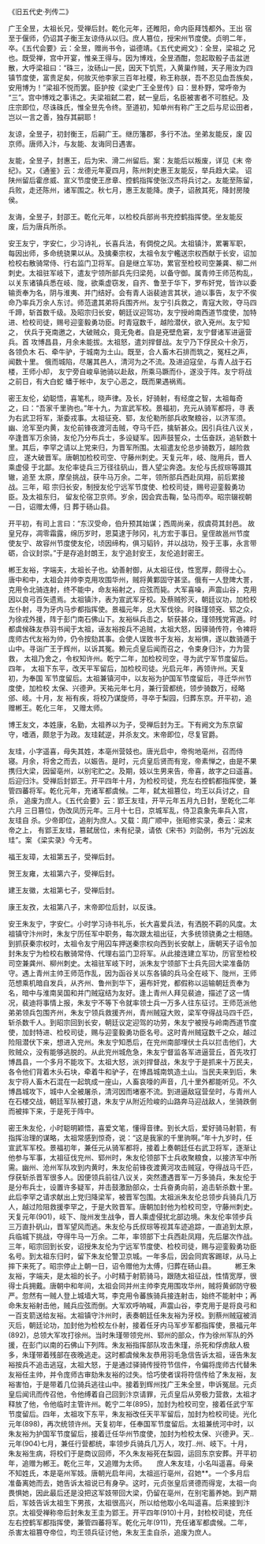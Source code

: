 

《旧五代史·列传二》

广王全昱，太祖长兄，受禅后封。乾化元年，还睢阳，命内臣拜饯都外。王出 宿至于偃师，仍诏其子衡王友谅侍从以归。庶人篡位，授宋州节度使。贞明二年， 卒。《五代会要》云：全昱，赠尚书令，谥德靖。《五代史阙文》：全昱，梁祖之 兄也。既受禅，宫中开宴，惟亲王得与。因为博戏，全昱酒酣，忽起取骰子击盆迸 散，大呼梁祖曰：“硃三，汝砀山一民，因天下饥荒，入黄巢作贼，天子用汝为四 镇节度使，富贵足矣，何故灭他李家三百年社稷，称王称朕，吾不忍见血吾族矣， 安用博为！”梁祖不悦而罢。臣护按《梁史广王全昱传》曰：昱朴野，常呼帝为 “三”。宫中博戏之事讳之。夫梁祖弑二君，弑一皇后，名臣被害者不可胜纪。及 庄宗即位，尽诛硃氏，惟全昱先令终。至道初，知单州有称广王之后与尼讼田者， 岂以一言之善，独存其嗣耶！

友谅，全昱子，初封衡王，后嗣广王。继历籓郡，多行不法。坐弟友能反，废 囚京师。唐师入汴，与友能、友诲同日遇害。

友能，全昱子，封惠王，后为宋、滑二州留后。案：友能后以叛废，详见《末 帝纪》。又，《通鉴》云：龙德元年夏四月，陈州刺史惠王友能反，举兵趋大梁。 诏陕州留后霍彦威、宣义节度使王彦章、控鹤指挥使张汉杰将兵讨之。友能至陈留， 兵败，走还陈州，诸军围之。秋七月，惠王友能降。庚子，诏赦其死，降封房陵侯。

友诲，全昱子，封邵王。乾化元年，以检校兵部尚书充控鹤指挥使。坐友能反 废，后为唐兵所杀。

安王友宁，字安仁，少习诗礼，长喜兵法，有倜傥之风。太祖镇汴，累署军职， 每因出师，多命统骁果以从。及擒秦宗权，太祖令友宁轞送宗权西献于长安，诏加 检校右散骑常侍、行右监门卫将军。自是继立军功，累官至检校司空兼龚、柳二州 刺史。太祖驻军岐下，遣友宁领所部兵先归梁苑，以备守御。属青帅王师范构乱， 以关东诸镇兵悉在岐、陇，欲乘虚窃发，自齐、鲁至于华下，罗布奸党，皆诈以委 输贡奉为名，阴与淮夷、并门结好。会有青人诣裴迪言其状，迪以事告，友宁不俟 命乃率兵万余人东讨。师范遣其弟将兵围齐州。友宁引兵救之，青寇大败，夺马四 千蹄，斩首数千级。及昭宗归长安，朝廷议迎驾功，友宁授岭南西道节度使，加特 进、检校司徒，赐号迎銮毅勇功臣。时青寇数千，越险潜伏，欲入兗州。友宁知之， 伏兵于兗南邀之，大破贼众，竟无免者。自是兗壁危窘，友宁督诸军进逼营兵。首 攻博昌县，月余未能拔。太祖怒，遣刘捍督战。友宁乃下俘民众十余万，各领负木 石、牵牛驴，于城南为土山。既至，合人畜木石排而筑之，冤枉之声，闻数十里。 俄而城陷，尽屠其邑人，清河为之不流。及进迫寇垒，与青人战于石楼，王师小却， 友宁旁自峻阜驰骑以赴敌，所乘马蹶而仆，遂没于阵。友宁将战之前日，有大白蛇 蟠于帐中，友宁心恶之，既而果遇祸焉。

密王友伦，幼聪悟，喜笔札，晓声律。及长，好骑射，有经度之智，太祖每奇 之，曰：“吾家千里驹也。”年十九，为宣武军校。景福初，充元从骑军都将，寻 表为右武卫将军，渐委戎事。太祖征兗、郓，友伦勒所部兵收聚粮谷，以济军须。 幽、沧军至内黄，友伦前锋夜渡河击贼，夺马千匹，擒斩甚众。因引兵往八议关， 卒逢晋军万余骑，友伦乃分布兵士，多设疑军。因声鼓誓众，士伍奋跃，追斩数十 里。其后，李罕之请以上党来归，为晋军所围。太祖遣友伦总步骑数万，越险救应， 遂大破晋军。唐朝加检校司空、守藤州刺史。天复元年，岐、陇用兵，晋人乘虚侵 于北鄙。友伦率徒兵三万径往矾山，晋人望尘奔逸。友伦与氏叔琮等蹑其辙，追至 太原，摩垒挑战，获牛马万余。二年，领所部兵西赴凤翔，前后累接战。三年，昭 宗归长安，制授友伦宁远军节度使、检校司徒，赐号迎銮毅勇功臣。及太祖东归， 留友伦宿卫京师。岁余，因会宾击鞠，坠马而卒。昭宗辍视朝一日，诏赠太傅，归 葬于砀山县。

开平初，有司上言曰：“东汉受命，伯升预其始谋；西周尚亲，叔虞荷其封邑。 故皇兄存，凋零霜露，绵历岁时，恩莫逮于陟冈，礼方宏于事日。皇侄故邕州节度 使友宁、故容州节度使友伦，顷因缔构，俱习韬钤，并以战功，殁于王事，永言带 砺，合议封崇。”于是存追封朗王，友宁追封安王，友伦追封密王。

郴王友裕，字端夫，太祖长子也。幼善射御，从太祖征伐，性宽厚，颇得士心。 唐中和中，太祖会并帅李克用攻围华州，贼将黄鄴固守甚坚。俄有一人登陴大詈， 克用令北骑连射，终不能中，命友裕射之，应弦而毙。大军喜噪，声震山谷，克用 因以良弓百矢遗焉。太祖镇汴，表为宣武军牙校。及蔡贼殄灭，朝廷议功，加检校 左仆射，寻为牙内马步都指挥使。景福元年，总大军伐徐。时硃瑾领兗、郓之众， 为徐戎外援，阵于彭门南石佛山下。友裕纵兵击之，斩获甚众，瑾领残党宵遁。时 都虞候硃友恭羽书闻于太祖，诬友裕按兵不追贼，太祖大怒，因驿骑传符，令裨将 庞师古代友裕为帅，仍令按劾其事。会使人误致书于友裕，友裕惧，遂以数骑遁于 山中。寻诣广王于辉州，以诉其冤。赖元贞皇后闻而召之，令束身归汴，力为营救， 太祖乃舍之，令权知许州。乾宁二年，加检校司空，寻为武宁军节度留后。四年， 太祖下东平，改天平军留后，加检校司徒。光启元年，再领许州。天复初，为奉国 军节度留后。太祖兼镇河中，以友裕为护国军节度留后，寻迁华州节度使，加检校 太保、兴德尹。天祐元年七月，兼行营都统，领步骑数万，经略邠、岐。十月，友 裕有疾，将校乃谋旋师，寻卒于梨园，归葬东京。开平初，追赠郴王。乾化三年， 又赠太师。

博王友文，本姓康，名勤，太祖养以为子，受禅后封为王。下有阙文为东京留 守，嗜酒，颇怠于为政。友珪弑逆，并杀友文。末帝即位，尽复官爵。

友珪，小字遥喜，母失其姓，本亳州营妓也。唐光启中，帝徇地亳州，召而侍 寝。月余，将舍之而去，以娠告。是时，元贞皇后贤而有宠，帝素惮之，由是不果 携归大梁，因留亳州，以别宅贮之。及期，妓以生男来告，帝喜，故字之曰遥喜。 后迎归汴。受禅后封郢王。开平四年十月，为检校司徒，充左右控鹤都指挥使，兼 管四蕃将军。乾化元年，充诸军都虞候。二年，弑太祖篡位，均王以兵讨之，自杀， 追废为庶人。《五代会要》云：郢王友珪，开平元年五月九日封，至乾化二年六月 三日篡位，伪改凤历元年。三月十七日，京城军乱，侍卫袁象先率兵入宫，友珪自 杀。少帝即位，追削为庶人。又载：周广顺中，张昭修实录，奏云：梁末帝之上， 有郢王友珪，篡弑居位，未有纪录，请依《宋书》刘劭例，书为“元凶友珪”。案 《梁实录》今无考。

福王友璋，太祖第五子，受禅后封。

贺王友雍，太祖第六子，受禅后封。

建王友徽，太祖第七子，受禅后封。

康王友孜，太祖第八子，末帝即位后封，以反诛。

安王朱友宁，字安仁。小时学习诗书礼乐，长大喜爱兵法，有洒脱不羁的风度。太祖镇守汴州时，朱友宁历任军中职务，每次跟太祖出征，大多统领骁勇之士相随。到抓获秦宗权时，太祖令友宁用囚车押送秦宗权向西到长安献上，唐朝天子诏令加封朱友宁为检校右散骑常侍、代理右监门卫将军。从此接连建立军功，历官至检校司空兼龚州、柳州刺史。太祖驻军岐下时，派朱友宁领部下士兵先回大梁准备防守。遇上青州主帅王师范作乱，因为函谷关以东各镇的兵马全在岐下、陇州，王师范想乘机暗自发兵，从齐州、鲁州到华下，遍布奸党，都假称以运输朝廷贡奉为名，暗中与淮南吴国和并门贼寇结为友好。逢上青州人拜见裴迪，描述了这一情况，裴迪将事情上报，朱友宁不等下令就率领士兵一万多人往东征讨。王师范派他弟弟领兵包围齐州，朱友宁领兵救援齐州，青州贼寇大败，梁军夺得战马四千匹，斩杀数千人。到昭宗回到长安，朝廷议定迎驾的功劳，朱友宁被授与岭南西道节度使，加封特进、检校司徒，赐与迎銮毅勇功臣名号。这时青州贼寇数千之众，越过险阻潜伏下来，想进入兖州。朱友宁知悉后，在兖州南部埋伏士兵以拦击他们，大败贼众，没有能够逃脱的。从此兖州城危急，朱友宁督监各军进逼营丘，首先攻打博昌县，一个多月不能攻下。太祖大怒，派刘捍督战，朱友宁于是抓来十万民夫，各令他们背着木头石块，牵着牛和驴子，在博昌城南筑造土山。当民夫来到后，朱友宁将人畜木石混在一起筑成一座山，人畜哀嚎的声音，几十里外都能听见。不久博昌城攻下，城中人全被屠杀，清河因而堵塞不流。到进逼敌寇营垒时，与青州人在石楼交战，朝廷军队被打退，朱友宁从附近险峻的山路奔马迎战敌人，坐骑跌倒而被摔下来，于是死于阵中。

密王朱友伦，小时聪明颖悟，喜爱文笔，懂得音律。到长大后，爱好骑马射箭，有指挥治理的谋略，太祖常感到惊奇，说：“这是我家的千里驹啊。”年十九岁时，任宣武军军校。景福初年，兼任元从骑军都将，接着上奏朝廷任右武卫将军，逐渐让他参与军事，太祖征伐兖州、郓州时，朱友伦领部下士兵收聚粮食，以接济军中所需。幽州、沧州军队攻到内黄时，朱友伦前锋夜渡黄河攻击贼寇，夺得战马千匹，俘获斩杀晋军很多人。因便领兵前往八议关，突然遭遇晋军一万多骑兵，朱友伦于是分布兵士，设置许多疑军，并击鼓激励部众，士兵奋勇向前，追击斩杀数十里。此后李罕之请求献出上党归降梁军，被晋军包围。太祖派朱友伦总领步兵骑兵几万人，越过险阻救援李罕之，于是大败晋军。唐朝加封他为检校司空，守藤州刺史。天复元年(901)，岐下、陇州发生战争，晋人乘虚侵扰北部边境。朱友伦率领步兵三万直扑矾山，晋军望风而逃。朱友伦与氏叔琮等视其车迹追踪，一直追到太原，兵临城下挑战，夺得牛马一万余。二年，率领部下士兵西赴凤翔，先后屡次作战。三年，昭宗回到长安，诏授朱友伦为宁远军节度使、检校司徒，赐与迎銮毅勇功臣名号。到太祖东归时，留下朱友伦警卫京城。一年多后，因会同宾客踢球，从马上摔下来死了。昭宗停止上朝一日，诏令赠他为太傅，归葬在砀山县。 
 
　　郴王朱友裕，字端夫，是太祖的长子。小时精于射箭骑马，跟随太祖征战，性情宽厚，很得士兵拥戴。唐朝中和年间，太祖会同并州主帅李克用围攻华州，贼将黄邺防守极严。忽然有一贼人登上城墙大骂，李克用令蕃族骑兵接连射击，始终不能射中；再命朱友裕射击他，贼兵应弦而倒。大军欢呼呐喊，声震山谷，李克用于是将良弓和一百支箭送给友裕。太祖镇守汴州时，表奏朝廷任朱友裕为牙校。到蔡州贼寇被消灭后，朝廷论功，加封他为检校左仆射，接着任牙内马军步军都指挥使，景福元年(892)，总领大军攻打徐州。当时朱瑾带领兖州、郓州的部众，作为徐州军队的外援，在彭门以南的石佛山下列阵。朱友裕指挥部队攻击朱瑾，杀死和俘虏敌人极多，朱瑾带着残部在夜晚逃走。这时都虞候朱友恭用羽毛急信告诉太祖，诬告朱友裕按兵不追击逃寇，太祖大怒，于是通过驿骑传授符节信件，令偏将庞师古代替朱友裕任主帅，并令庞师古审劾朱友裕的过失。恰巧使者误将符信传给了朱友裕，友裕害怕，于是带着几位骑兵逃往山中。接着到辉州找广王朱全昱，申诉冤屈。元贞皇后闻讯而传召他，令他缚着自己回到汴京请罪，元贞皇后从旁极力营救，太祖才释放了他，令他临时主管许州。乾宁二年(895)，加封为检校司空，接着任武宁军节度留后。四年，太祖攻下东平，朱友裕改任天平军留后，加封为检校司徒。光化元年(898)，再次统领许州。天复初年，任奉国军节度留后。太祖兼统河中时，以朱友裕为护国军节度留后，接着迁任华州节度使，加封为检校太保、兴德尹。天..元年(904)七月，兼任行营都统，率领步兵骑兵几万人，攻打..州、岐下。十月，朱友裕生病，将校们于是商议回师，不久朱友裕死在梨园，运回东京安葬。开平初年，追赠为郴王。乾化三年，又追赠为太师。　　庶人朱友珪，小名叫遥喜。母亲不知姓氏，本是亳州军妓。唐朝光启年间，太祖巡行亳州，召她**。一个多月后准备离她而去，她告诉太祖说已有身孕。这时，元贞张皇后贤德而得宠，太祖一向畏惧她，因此最后还是没把这军妓带回大梁，仍留在亳州，在别宅蓄养她。到产期后，军妓告诉太祖生下男孩，太祖很高兴，所以给他取小名叫遥喜。后来接到汴京。太祖受禅称帝后封朱友王圭为郢王。开平四年(910)十月，封检校司徒，充任左右控鹤军都指挥使，兼管四蕃将军。乾化元年(911)，充任诸军都虞候。二年，杀害太祖篡夺帝位，均王领兵征讨他，朱友王圭自杀，追废为庶人。

